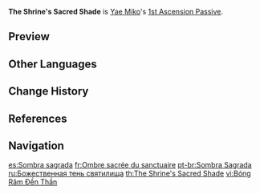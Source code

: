 {{Talent Infobox
|image         = Talent The Shrine's Sacred Shade.png
|character     = Yae Miko
|type          = 1st Ascension Passive
|info          = When casting [[Great Secret Art: Tenko Kenshin]], each Sesshou Sakura destroyed resets the cooldown for 1 charge of [[Yakan Evocation: Sesshou Sakura]].
|utility1      = Cooldown Reset
}}
'''The Shrine's Sacred Shade''' is [[Yae Miko]]'s [[1st Ascension Passive]].

==Preview==
{{Preview
|file    = The Shrine's Sacred Shade Preview
}}

==Other Languages==
{{Other Languages
|en      = The Shrine's Sacred Shade
|zhs     = 神篱之御荫
|zhs_rm  = Shénlí zhī Yùyīn{{Assumed}}
|zht     = 神籬之御蔭
|zht_rm  = Shénlí zhī Yùyìn
|zh_tl   = The Sacred Shade and Favor of {{w|Himorogi}}{{Sino|zh|ja}}
|zh_note = It is not clear how to pronounce {{Lang|mini=1|zh-Hans=荫}}, since the character is used here to convey two meanings: ''yīn'' (shade of a tree) and ''yìn'' (protection/shelter/favor).<!--Pronounced identically in Taiwan.-->
|ja      = 神籬之御蔭
|ja_rm   = Himorogi no Mikage<ref>YouTube: [https://youtu.be/CKOCsnZkH2Q?t=200 {{Lang|mini=1|ja=チュートリアル動画　八重神子「天狐嗤笑譚」（ナレーション 津田健次郎ver.）}}](Timestamp: 3m 20s)</ref>
|ja_tl   = The Sacred Shade and Favor of {{w|Himorogi}}
|ko      = 히모로기의 그늘
|ko_rm   = Himorogi-ui Geuneul
|ko_tl   = The Shade of Himorogi
|es      = Sombra sagrada
|es_tl   = Sacred Shade
|fr      = Ombre sacrée du sanctuaire
|fr_tl   = The Shrine's Sacred Shade
|ru      = Божественная тень святилища
|ru_tl   = The Shrine's Sacred Shade
|th      = The Shrine's Sacred Shade
|vi      = Bóng Râm Đền Thần
|vi_tl   = Sacred Shrine's Shade
|de      = Heiliger Schatten des Schreins
|de_tl   = The Shrine's Sacred Shade
|id      = The Shrine's Sacred Shade
|pt      = Sombra Sagrada
|pt_tl   = Sacred Shade
|tr      = Tapınağın Kutsal Gölgesi
|tr_tl   = 
|it      = L'ombra sacra del santuario
|it_tl   = The Sanctuary's Sacred Shade
}}

==Change History==
{{Change History|2.5}}

==References==
{{Reflist}}

==Navigation==
{{Talent Navbox|Yae Miko}}

[[es:Sombra sagrada]]
[[fr:Ombre sacrée du sanctuaire]]
[[pt-br:Sombra Sagrada]]
[[ru:Божественная тень святилища]]
[[th:The Shrine's Sacred Shade]]
[[vi:Bóng Râm Đền Thần]]